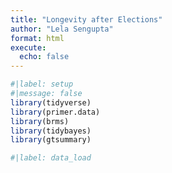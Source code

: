 ```yaml
---
title: "Longevity after Elections"
author: "Lela Sengupta"
format: html
execute:
  echo: false
---
```


```r
#|label: setup
#|message: false
library(tidyverse)
library(primer.data)
library(brms)
library(tidybayes)
library(gtsummary)
```

```r
#|label: data_load


```

